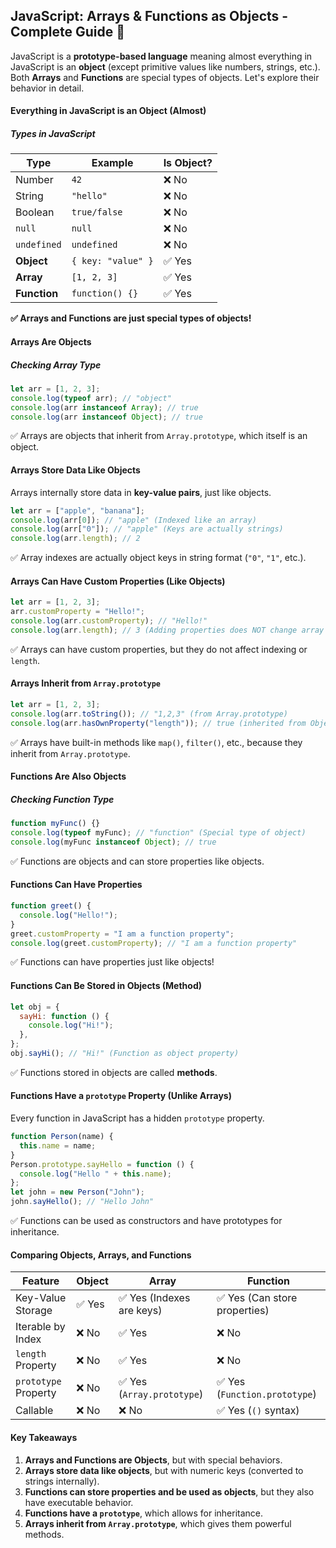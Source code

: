 ## JavaScript: Arrays & Functions as Objects - Complete Guide 🚀

JavaScript is a **prototype-based language** meaning almost everything in JavaScript is an **object** (except primitive values like numbers, strings, etc.). Both **Arrays** and **Functions** are special types of objects. Let's explore their behavior in detail.

#### Everything in JavaScript is an Object (Almost)

##### Types in JavaScript

| Type         | Example            | Is Object? |
| ------------ | ------------------ | ---------- |
| Number       | `42`               | ❌ No      |
| String       | `"hello"`          | ❌ No      |
| Boolean      | `true/false`       | ❌ No      |
| `null`       | `null`             | ❌ No      |
| `undefined`  | `undefined`        | ❌ No      |
| **Object**   | `{ key: "value" }` | ✅ Yes     |
| **Array**    | `[1, 2, 3]`        | ✅ Yes     |
| **Function** | `function() {}`    | ✅ Yes     |

**✅ Arrays and Functions are just special types of objects!**

#### Arrays Are Objects

##### Checking Array Type

```javascript
let arr = [1, 2, 3];
console.log(typeof arr); // "object"
console.log(arr instanceof Array); // true
console.log(arr instanceof Object); // true
```

✅ Arrays are objects that inherit from `Array.prototype`, which itself is an object.

#### Arrays Store Data Like Objects

Arrays internally store data in **key-value pairs**, just like objects.

```javascript
let arr = ["apple", "banana"];
console.log(arr[0]); // "apple" (Indexed like an array)
console.log(arr["0"]); // "apple" (Keys are actually strings)
console.log(arr.length); // 2
```

✅ Array indexes are actually object keys in string format (`"0"`, `"1"`, etc.).

#### Arrays Can Have Custom Properties (Like Objects)

```javascript
let arr = [1, 2, 3];
arr.customProperty = "Hello!";
console.log(arr.customProperty); // "Hello!"
console.log(arr.length); // 3 (Adding properties does NOT change array length)
```

✅ Arrays can have custom properties, but they do not affect indexing or `length`.

#### Arrays Inherit from `Array.prototype`

```javascript
let arr = [1, 2, 3];
console.log(arr.toString()); // "1,2,3" (from Array.prototype)
console.log(arr.hasOwnProperty("length")); // true (inherited from Object.prototype)
```

✅ Arrays have built-in methods like `map()`, `filter()`, etc., because they inherit from `Array.prototype`.

#### Functions Are Also Objects

##### Checking Function Type

```javascript
function myFunc() {}
console.log(typeof myFunc); // "function" (Special type of object)
console.log(myFunc instanceof Object); // true
```

✅ Functions are objects and can store properties like objects.

#### Functions Can Have Properties

```javascript
function greet() {
  console.log("Hello!");
}
greet.customProperty = "I am a function property";
console.log(greet.customProperty); // "I am a function property"
```

✅ Functions can have properties just like objects!

#### Functions Can Be Stored in Objects (Method)

```javascript
let obj = {
  sayHi: function () {
    console.log("Hi!");
  },
};
obj.sayHi(); // "Hi!" (Function as object property)
```

✅ Functions stored in objects are called **methods**.

#### Functions Have a `prototype` Property (Unlike Arrays)

Every function in JavaScript has a hidden `prototype` property.

```javascript
function Person(name) {
  this.name = name;
}
Person.prototype.sayHello = function () {
  console.log("Hello " + this.name);
};
let john = new Person("John");
john.sayHello(); // "Hello John"
```

✅ Functions can be used as constructors and have prototypes for inheritance.

#### Comparing Objects, Arrays, and Functions

| Feature              | Object | Array                      | Function                      |
| -------------------- | ------ | -------------------------- | ----------------------------- |
| Key-Value Storage    | ✅ Yes | ✅ Yes (Indexes are keys)  | ✅ Yes (Can store properties) |
| Iterable by Index    | ❌ No  | ✅ Yes                     | ❌ No                         |
| `length` Property    | ❌ No  | ✅ Yes                     | ❌ No                         |
| `prototype` Property | ❌ No  | ✅ Yes (`Array.prototype`) | ✅ Yes (`Function.prototype`) |
| Callable             | ❌ No  | ❌ No                      | ✅ Yes (`()` syntax)          |

#### Key Takeaways

1. **Arrays and Functions are Objects**, but with special behaviors.
2. **Arrays store data like objects**, but with numeric keys (converted to strings internally).
3. **Functions can store properties and be used as objects**, but they also have executable behavior.
4. **Functions have a `prototype`**, which allows for inheritance.
5. **Arrays inherit from `Array.prototype`**, which gives them powerful methods.
